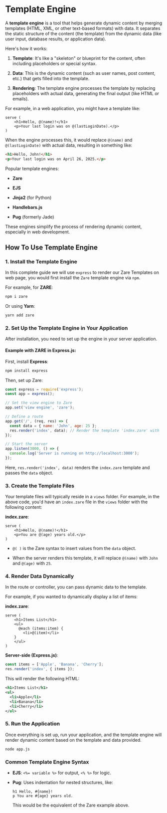 # Template Engine

A **template engine** is a tool that helps generate dynamic content by merging templates (HTML, XML, or other text-based formats) with data. It separates the static structure of the content (the template) from the dynamic data (like user input, database results, or application data).

Here's how it works:

1. **Template**: It's like a "skeleton" or blueprint for the content, often including placeholders or special syntax.

2. **Data**: This is the dynamic content (such as user names, post content, etc.) that gets filled into the template.

3. **Rendering**: The template engine processes the template by replacing placeholders with actual data, generating the final output (like HTML or emails).

For example, in a web application, you might have a template like:

```zare
serve (
    <h1>Hello, @(name)!</h1>
    <p>Your last login was on @(lastLoginDate).</p>
)
```

When the engine processes this, it would replace `@(name)` and `@(lastLoginDate)` with actual data, resulting in something like:

```html
<h1>Hello, John!</h1>
<p>Your last login was on April 26, 2025.</p>
```

Popular template engines:

* **Zare**

* **EJS**

* **Jinja2** (for Python)

* **Handlebars.js**

* **Pug** (formerly Jade)

These engines simplify the process of rendering dynamic content, especially in web development.

## How To Use Template Engine

### 1. **Install the Template Engine**

In this complete guide we will use `express` to render our Zare Templates on web page, you would first install the `Zare` template engine via `npm`.

For example, for **ZARE**:

```bash
npm i zare
```

Or using **Yarn**:

```bash
yarn add zare
```

### 2. **Set Up the Template Engine in Your Application**

After installation, you need to set up the engine in your server application.

#### Example with **ZARE** in **Express.js**:

First, install **Express**:

```bash
npm install express
```

Then, set up Zare:

```javascript filename="index.js"
const express = require('express');
const app = express();

// Set the view engine to Zare
app.set('view engine', 'zare');

// Define a route
app.get('/', (req, res) => {
  const data = { name: 'John', age: 25 };
  res.render('index', data); // Render the template 'index.zare' with 'data'
});

// Start the server
app.listen(3000, () => {
  console.log('Server is running on http://localhost:3000');
});
```

Here, `res.render('index', data)` renders the `index.zare` template and passes the `data` object.

### 3. **Create the Template Files**

Your template files will typically reside in a `views` folder. For example, in the above code, you'd have an `index.zare` file in the `views` folder with the following content:

**index.zare**:

```zare filename="index.zare"
serve (
    <h1>Hello, @(name)!</h1>
    <p>You are @(age) years old.</p>
)
```

* `@( )` is the Zare syntax to insert values from the `data` object.

* When the server renders this template, it will replace `@(name)` with `John` and `@(age)` with `25`.

### 4. **Render Data Dynamically**

In the route or controller, you can pass dynamic data to the template.

For example, if you wanted to dynamically display a list of items:

**index.zare**:

```zare filename="index.zare"
serve (
    <h1>Items List</h1>
    <ul>
      @each (items:item) {
        <li>@(item)</li>
    }
    </ul>
)
```

**Server-side (Express.js)**:

```javascript
const items = ['Apple', 'Banana', 'Cherry'];
res.render('index', { items });
```

This will render the following HTML:

```xml
<h1>Items List</h1>
<ul>
  <li>Apple</li>
  <li>Banana</li>
  <li>Cherry</li>
</ul>
```

### 5. **Run the Application**

Once everything is set up, run your application, and the template engine will render dynamic content based on the template and data provided.

```bash
node app.js
```

### Common Template Engine Syntax

* **EJS**: `<%= variable %>` for output, `<% %>` for logic.

* **Pug**: Uses indentation for nested structures, like:

  ```pug
  h1 Hello, #{name}!
  p You are #{age} years old.
  ```

  This would be the equivalent of the Zare example above.

